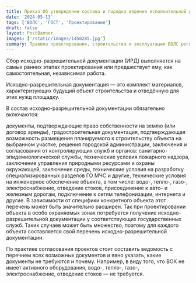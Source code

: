 ```yaml
---
title: Приказ Об утверждении состава и порядка ведения исполнительной документации при строительстве
date: '2024-05-13'
tags: ['ВОЛС', 'ГОСТ', 'Проектирование']
draft: false
layout: PostBanner
images: ['/static/images/1450285.jpg']
summary: Правила проектирования, строительства и эксплуатации ВОЛС регламентируются нормативной документацией, в соответствии с которой необходимо выполнять работы.
---
```


Сбор исходно-разрешительной документации (ИРД) выполняется на самых ранних этапах проектирования или предшествует ему, как самостоятельная, независимая работа.

Исходно-разрешительная документация — это комплект материалов, характеризующих будущий объект строительства и отведённую для этих нужд площадку.

В состав исходно-разрешительной документации обязательно включаются:

документы, подтверждающие право собственности на землю (или договор аренды),
градостроительная документация, подтверждающая возможность размещения планируемого к строительству объекта на выбранном участке,
решения городской администрации,
заключения и согласования от контролирующих служб и органов:
санитарно-эпидемиологической службы,
технические условия пожарного надзора,
заключение управления природными ресурсами и охраны окружающей,
заключение среды,
технические условия на разработку специализированных разделов ГО МЧС и другие,
технические условия на инженерное обеспечение объекта, в том числе: водо-, тепло-, газо-, электроснабжение, отведение стоков, присоединение к авто- и железным дорогам, подключение к сетям телефонизации, интернета и другие.
В зависимости от специфики конкретного объекта этот перечень может быть значительно расширен. Так при проектировании объекта в особо охраняемых зонах потребуется получение исходно-разрешительной документации у соответствующих государственных служб. Таких случаев может быть множество, поэтому для каждого объекта составляется свой перечень исходно-разрешительной документации.

По практике согласования проектов стоит составить ведомость с перечнем всех возможных документов и явно указать, какие документы не требуются и почему. Например, в виду того, что ВОК не имеет активного оборудования, водо-, тепло-, газо-, электроснабжение, отведение стоков — не требуется.